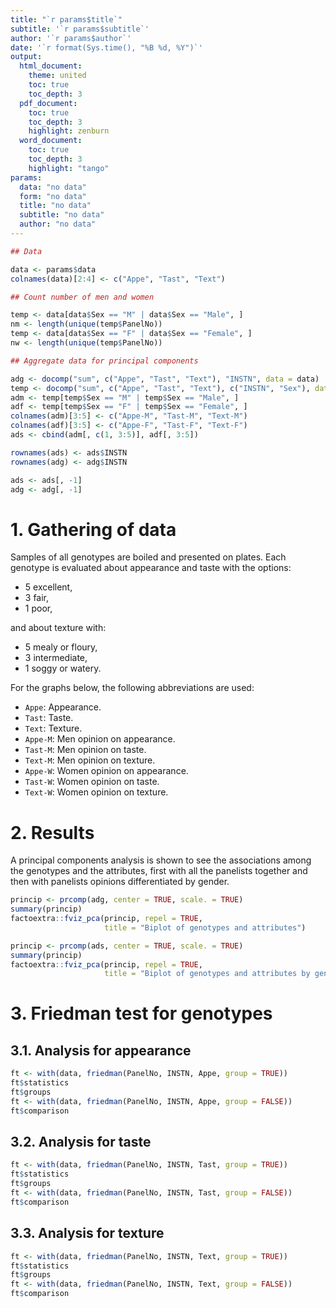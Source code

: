 ```yaml
---
title: "`r params$title`"
subtitle: '`r params$subtitle`'
author: '`r params$author`'
date: '`r format(Sys.time(), "%B %d, %Y")`'
output: 
  html_document:
    theme: united
    toc: true
    toc_depth: 3
  pdf_document:
    toc: true
    toc_depth: 3
    highlight: zenburn
  word_document:
    toc: true
    toc_depth: 3
    highlight: "tango"
params:
  data: "no data"
  form: "no data"
  title: "no data"
  subtitle: "no data"
  author: "no data"
---
```


```r
## Data

data <- params$data
colnames(data)[2:4] <- c("Appe", "Tast", "Text")

## Count number of men and women

temp <- data[data$Sex == "M" | data$Sex == "Male", ]
nm <- length(unique(temp$PanelNo))
temp <- data[data$Sex == "F" | data$Sex == "Female", ]
nw <- length(unique(temp$PanelNo))

## Aggregate data for principal components

adg <- docomp("sum", c("Appe", "Tast", "Text"), "INSTN", data = data)
temp <- docomp("sum", c("Appe", "Tast", "Text"), c("INSTN", "Sex"), data = data)
adm <- temp[temp$Sex == "M" | temp$Sex == "Male", ]
adf <- temp[temp$Sex == "F" | temp$Sex == "Female", ]
colnames(adm)[3:5] <- c("Appe-M", "Tast-M", "Text-M")
colnames(adf)[3:5] <- c("Appe-F", "Tast-F", "Text-F")
ads <- cbind(adm[, c(1, 3:5)], adf[, 3:5])

rownames(ads) <- ads$INSTN
rownames(adg) <- adg$INSTN

ads <- ads[, -1]
adg <- adg[, -1]
```

# 1. Gathering of data

Samples of all genotypes are boiled and presented on plates. Each genotype is evaluated about appearance and taste with the options:

- 5 excellent,
- 3 fair,
- 1 poor,

and about texture with:

- 5 mealy or floury,
- 3 intermediate,
- 1 soggy or watery.

For the graphs below, the following abbreviations are used:

- `Appe`: Appearance.
- `Tast`: Taste.
- `Text`: Texture.
- `Appe-M`: Men opinion on appearance.
- `Tast-M`: Men opinion on taste.
- `Text-M`: Men opinion on texture.
- `Appe-W`: Women opinion on appearance.
- `Tast-W`: Women opinion on taste.
- `Text-W`: Women opinion on texture.

# 2. Results

A principal components analysis is shown to see the associations among the genotypes and the attributes, first with all the panelists together and then with panelists opinions differentiated by gender.

```r
princip <- prcomp(adg, center = TRUE, scale. = TRUE)
summary(princip)
factoextra::fviz_pca(princip, repel = TRUE,
                     title = "Biplot of genotypes and attributes")
```

```r
princip <- prcomp(ads, center = TRUE, scale. = TRUE)
summary(princip)
factoextra::fviz_pca(princip, repel = TRUE,
                     title = "Biplot of genotypes and attributes by gender")
```

# 3. Friedman test for genotypes

## 3.1. Analysis for appearance

```r
ft <- with(data, friedman(PanelNo, INSTN, Appe, group = TRUE)) 
ft$statistics
ft$groups
ft <- with(data, friedman(PanelNo, INSTN, Appe, group = FALSE)) 
ft$comparison
```

## 3.2. Analysis for taste

```r
ft <- with(data, friedman(PanelNo, INSTN, Tast, group = TRUE)) 
ft$statistics
ft$groups
ft <- with(data, friedman(PanelNo, INSTN, Tast, group = FALSE)) 
ft$comparison
```

## 3.3. Analysis for texture

```r
ft <- with(data, friedman(PanelNo, INSTN, Text, group = TRUE)) 
ft$statistics
ft$groups
ft <- with(data, friedman(PanelNo, INSTN, Text, group = FALSE)) 
ft$comparison
```
